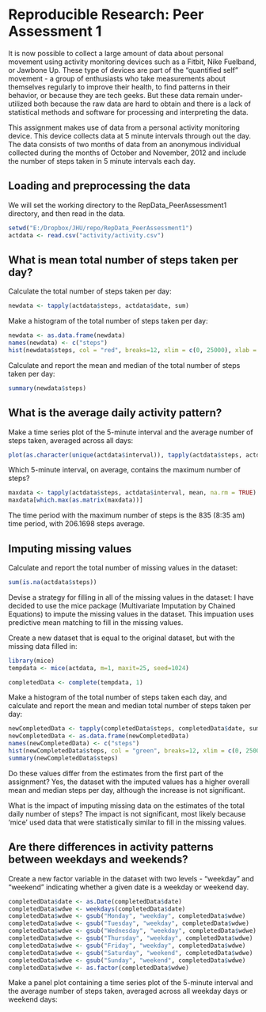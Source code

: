 Reproducible Research: Peer Assessment 1
=========================================================

It is now possible to collect a large amount of data about personal movement using activity monitoring devices such as a Fitbit, Nike Fuelband, or Jawbone Up. These type of devices are part of the "quantified self" movement - a group of enthusiasts who take measurements about themselves regularly to improve their health, to find patterns in their behavior, or because they are tech geeks. But these data remain under-utilized both because the raw data are hard to obtain and there is a lack of statistical methods and software for processing and interpreting the data.

This assignment makes use of data from a personal activity monitoring device. This device collects data at 5 minute intervals through out the day. The data consists of two months of data from an anonymous individual collected during the months of October and November, 2012 and include the number of steps taken in 5 minute intervals each day.

## Loading and preprocessing the data
We will set the working directory to the RepData_PeerAssessment1 directory, and then read in the data.

```r
setwd("E:/Dropbox/JHU/repo/RepData_PeerAssessment1")
actdata <- read.csv("activity/activity.csv")
```

## What is mean total number of steps taken per day?
Calculate the total number of steps taken per day:
```r
newdata <- tapply(actdata$steps, actdata$date, sum)
```

Make a histogram of the total number of steps taken per day:
```r
newdata <- as.data.frame(newdata)
names(newdata) <- c("steps")
hist(newdata$steps, col = "red", breaks=12, xlim = c(0, 25000), xlab = "Steps", main = "Histogram of Steps per Day")
```

Calculate and report the mean and median of the total number of steps taken per day:
```r
summary(newdata$steps)
```

## What is the average daily activity pattern?
Make a time series plot of the 5-minute interval and the average number of steps taken, averaged
across all days:
```r
plot(as.character(unique(actdata$interval)), tapply(actdata$steps, actdata$interval, mean, na.rm = TRUE), type="l", main = "Steps taken per 5-minute Interval", xlab = "Interval Time", ylab = "Number of Steps", col = "blue")
```

Which 5-minute interval, on average, contains the maximum number of steps?
```r
maxdata <- tapply(actdata$steps, actdata$interval, mean, na.rm = TRUE)
maxdata[which.max(as.matrix(maxdata))]
```
The time period with the maximum number of steps is the 835 (8:35 am) time period, with 206.1698 steps average.

## Imputing missing values
Calculate and report the total number of missing values in the dataset:
```r
sum(is.na(actdata$steps))
```

Devise a strategy for filling in all of the missing values in the dataset:
I have decided to use the mice package (Multivariate Imputation by Chained Equations) to impute
the missing values in the dataset. This impuation uses predictive mean matching to fill in the
missing values.

Create a new dataset that is equal to the original dataset, but with the missing data filled in:
```r
library(mice)
tempdata <- mice(actdata, m=1, maxit=25, seed=1024)
```

```r
completedData <- complete(tempdata, 1)
```

Make a histogram of the total number of steps taken each day, and calculate and report the mean and
median total number of steps taken per day:
```r
newCompletedData <- tapply(completedData$steps, completedData$date, sum)
newCompletedData <- as.data.frame(newCompletedData)
names(newCompletedData) <- c("steps")
hist(newCompletedData$steps, col = "green", breaks=12, xlim = c(0, 25000), xlab = "Steps", main = "Histogram of Steps per Day")
summary(newCompletedData$steps)
```


Do these values differ from the estimates from the first part of the assignment?
Yes, the dataset with the imputed values has a higher overall mean and median steps per day,
although the increase is not significant.

What is the impact of imputing missing data on the estimates of the total daily number of steps?
The impact is not significant, most likely because 'mice' used data that were statistically similar
to fill in the missing values.


## Are there differences in activity patterns between weekdays and weekends?

Create a new factor variable in the dataset with two levels - "weekday" and "weekend" indicating whether a given date is a weekday or weekend day.
```r
completedData$date <- as.Date(completedData$date)
completedData$wdwe <- weekdays(completedData$date)
completedData$wdwe <- gsub("Monday", "weekday", completedData$wdwe)
completedData$wdwe <- gsub("Tuesday", "weekday", completedData$wdwe)
completedData$wdwe <- gsub("Wednesday", "weekday", completedData$wdwe)
completedData$wdwe <- gsub("Thursday", "weekday", completedData$wdwe)
completedData$wdwe <- gsub("Friday", "weekday", completedData$wdwe)
completedData$wdwe <- gsub("Saturday", "weekend", completedData$wdwe)
completedData$wdwe <- gsub("Sunday", "weekend", completedData$wdwe)
completedData$wdwe <- as.factor(completedData$wdwe)
```

Make a panel plot containing a time series plot of the 5-minute interval and the average number of steps taken, averaged across all weekday days or weekend days:

